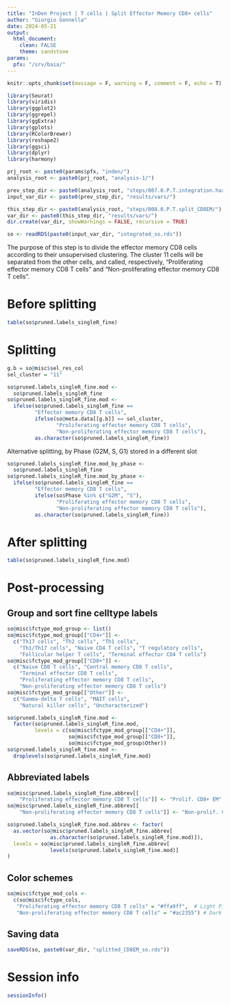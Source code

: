 ```yaml
---
title: "InDen Project | T cells | Split Effector Memory CD8+ cells"
author: "Giorgio Gonnella"
date: 2024-05-21
output:
  html_document:
    clean: FALSE
    theme: sandstone
params:
  pfx: "/srv/baia/"
---
```


```r
knitr::opts_chunk$set(message = F, warning = F, comment = F, echo = T)

library(Seurat)
library(viridis)
library(ggplot2)
library(ggrepel)
library(ggExtra)
library(gplots)
library(RColorBrewer)
library(reshape2)
library(ggsci)
library(dplyr)
library(harmony)

prj_root <- paste0(params$pfx, "inden/")
analysis_root <- paste0(prj_root, "analysis-1/")

prev_step_dir <- paste0(analysis_root, "steps/007.0.P.T.integration.harmony/")
input_var_dir <- paste0(prev_step_dir, "results/vars/")

this_step_dir <- paste0(analysis_root, "steps/008.0.P.T.split_CD8EM/")
var_dir <- paste0(this_step_dir, "results/vars/")
dir.create(var_dir, showWarnings = FALSE, recursive = TRUE)
```

```r
so <- readRDS(paste0(input_var_dir, "integrated_so.rds"))
```

The purpose of this step is to divide the effector memory CD8 cells according
to their unsupervised clustering. The cluster 11 cells will be separated from
the other cells, and called, respectively,
"Proliferating effector memory CD8 T cells" and
"Non-proliferating effector memory CD8 T cells".

# Before splitting

```r
table(so$pruned.labels_singleR_fine)
```

# Splitting

```r
g.b = so@misc$sel_res_col
sel_cluster = "11"

so$pruned.labels_singleR_fine.mod <-
  so$pruned.labels_singleR_fine
so$pruned.labels_singleR_fine.mod <-
  ifelse(so$pruned.labels_singleR_fine ==
         "Effector memory CD8 T cells",
         ifelse(so@meta.data[[g.b]] == sel_cluster,
                "Proliferating effector memory CD8 T cells",
                "Non-proliferating effector memory CD8 T cells"),
         as.character(so$pruned.labels_singleR_fine))
```

Alternative splitting, by Phase (G2M, S, G1)
stored in a different slot

```r
so$pruned.labels_singleR_fine.mod_by_phase <-
  so$pruned.labels_singleR_fine
so$pruned.labels_singleR_fine.mod_by_phase <-
  ifelse(so$pruned.labels_singleR_fine ==
         "Effector memory CD8 T cells",
         ifelse(so$Phase %in% c("G2M", "S"),
                "Proliferating effector memory CD8 T cells",
                "Non-proliferating effector memory CD8 T cells"),
         as.character(so$pruned.labels_singleR_fine))
```

# After splitting

```r
table(so$pruned.labels_singleR_fine.mod)
```

# Post-processing

## Group and sort fine celltype labels

```r
so@misc$fctype_mod_group <- list()
so@misc$fctype_mod_group[["CD4+"]] <-
  c("Th17 cells", "Th2 cells", "Th1 cells",
    "Th1/Th17 cells", "Naive CD4 T cells", "T regulatory cells",
    "Follicular helper T cells", "Terminal effector CD4 T cells")
so@misc$fctype_mod_group[["CD8+"]] <-
  c("Naive CD8 T cells", "Central memory CD8 T cells",
    "Terminal effector CD8 T cells",
    "Proliferating effector memory CD8 T cells",
    "Non-proliferating effector memory CD8 T cells")
so@misc$fctype_mod_group[["Other"]] <-
  c("Gamma-delta T cells", "MAIT cells",
    "Natural killer cells", "Uncharacterized")

so$pruned.labels_singleR_fine.mod <-
  factor(so$pruned.labels_singleR_fine.mod,
         levels = c(so@misc$fctype_mod_group[["CD4+"]],
                    so@misc$fctype_mod_group[["CD8+"]],
                    so@misc$fctype_mod_group$Other))
so$pruned.labels_singleR_fine.mod <-
  droplevels(so$pruned.labels_singleR_fine.mod)
```

## Abbreviated labels

```r
so@misc$pruned.labels_singleR_fine.abbrev[[
    "Proliferating effector memory CD8 T cells"]] <- "Prolif. CD8+ EM"
so@misc$pruned.labels_singleR_fine.abbrev[[
    "Non-proliferating effector memory CD8 T cells"]] <- "Non-prolif. CD8+ EM"

so$pruned.labels_singleR_fine.mod.abbrev <- factor(
  as.vector(so@misc$pruned.labels_singleR_fine.abbrev[
              as.character(so$pruned.labels_singleR_fine.mod)]),
  levels = so@misc$pruned.labels_singleR_fine.abbrev[
              levels(so$pruned.labels_singleR_fine.mod)]
)
```

## Color schemes

```r
so@misc$fctype_mod_cols <-
  c(so@misc$fctype_cols,
   "Proliferating effector memory CD8 T cells" = "#ffa9ff",  # Light Pink
   "Non-proliferating effector memory CD8 T cells" = "#ac2355") # Dark Pink
```

## Saving data

```r
saveRDS(so, paste0(var_dir, "splitted_CD8EM_so.rds"))
```

# Session info

```r
sessionInfo()
```
